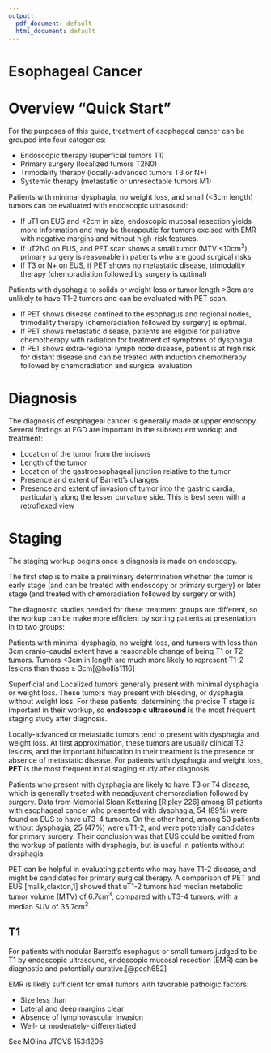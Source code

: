```yaml
---
output:
  pdf_document: default
  html_document: default
---
```

# Esophageal Cancer {#EsoIntro}

# Overview "Quick Start"{-}

For the purposes of this guide, treatment of esophageal cancer can be grouped into four categories:

- Endoscopic therapy (superficial tumors T1)
- Primary surgery (localized tumors T2N0)
- Trimodality therapy (locally-advanced tumors T3 or N+)
- Systemic therapy (metastatic or unresectable tumors M1)

Patients with minimal dysphagia, no weight loss, and small (<3cm length) tumors can be evaluated with endoscopic ultrasound:

 - If uT1 on EUS and <2cm in size, endoscopic mucosal resection yields more information and may be therapeutic for tumors excised with EMR with negative margins and without high-risk features.
 - If uT2N0 on EUS, and PET scan shows a small tumor (MTV <10cm^3^), primary surgery is reasonable in patients who are good surgical risks
 - If T3 or N+ on EUS, if PET shows no metastatic disease, trimodality therapy (chemoradiation followed by surgery is optimal)
 
 Patients with dysphagia to solids or weight loss or tumor length >3cm are unlikely to have T1-2 tumors and can be evaluated with PET scan.
 
 - If PET shows disease confined to the esophagus and regional nodes, trimodality therapy (chemoradiation followed by surgery) is optimal.
 - If PET shows metastatic disease, patients are eligible for palliative chemotherapy with radiation for treatment of symptoms of dysphagia.
 - If PET shows extra-regional lymph node disease, patient is at high risk for distant disease and can be treated with induction chemotherapy followed by chemoradiation and surgical evaluation.

# Diagnosis

The diagnosis of esophageal cancer is generally made at upper endscopy. Several findings at EGD are important in the subsequent workup and treatment:

 - Location of the tumor from the incisors
 - Length of the tumor
 - Location of the gastroesophageal junction relative to the tumor
 - Presence and extent of Barrett's changes
 - Presence and extent of invasion of tumor into the gastric cardia, particularly along the lesser curvature side. This is best seen with a retroflexed view

# Staging

The staging workup begins once a diagnosis is made on endoscopy. 

The first step is to make a preliminary determination whether the tumor is early stage (and can be treated with endoscopy or primary surgery) or later stage (and treated with chemoradiation followed by surgery or with) 

The diagnostic studies needed for these treatment groups are different, so the workup can be make more efficient by sorting patients at presentation in to two groups:

Patients with minimal dysphagia, no weight loss, and tumors with less than 3cm cranio-caudal extent have a reasonable change of being T1 or T2 tumors. Tumors <3cm in length are much more likely to represent T1-2 lesions than those $\geq$ 3cm[@hollis1116]
 
Superficial and Localized tumors generally present with minimal dysphagia or weight loss.  These tumors may present with bleeding, or dysphagia without weight loss.  For these patients, determining the precise T stage is important in their workup, so **endoscopic ultrasound** is the most frequent staging study after diagnosis.

Locally-advanced or metastatic tumors tend to present with dysphagia and weight loss. At first approximation, these tumors are usually clinical T3 lesions, and the important bifurcation in their treatment is the presence or absence of metastatic disease.  For patients with dysphagia and weight loss, **PET** is the most frequent initial staging study after diagnosis.

Patients who present with dysphagia are likely to have T3 or T4 disease, which is generally treated with neoadjuvant chemoradiation followed by surgery.  Data from Memorial Sloan Kettering [Ripley 226] among 61 patients with esophageal cancer who presented with dysphagia, 54 (89%) were found on EUS to have uT3-4 tumors. On the other hand, among 53 patients without dysphagia, 25 (47%) were uT1-2, and were potentially candidates for primary surgery.  Their conclusion was that EUS could be omitted from the workup of patients with dysphagia, but is useful in patients without dysphagia.

PET can be helpful in evaluating patients who may have T1-2 disease, and might be candidates for primary surgical therapy. A comparison of PET and EUS [malik,claxton,1] showed that uT1-2 tumors had median metabolic tumor volume (MTV) of 6.7cm^3^, compared with uT3-4 tumors, with a median SUV of 35.7cm^3^.


## T1

For patients with nodular Barrett's esophagus or small tumors judged to be T1 by endoscopic ultrasound, endoscopic mucosal resection (EMR) can be diagnostic and potentially curative.[@pech652]<!--Pech Gastroenterology  2014 146:652 -->


EMR is likely sufficient for small tumors with favorable patholgic factors:

- Size less than
- Lateral and deep margins clear
- Absence of lymphovascular invasion
- Well- or moderately- differentiated

See MOlina JTCVS 153:1206


